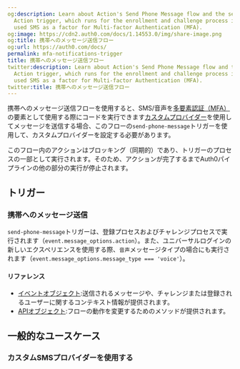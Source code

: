 ```yaml
---
og:description: Learn about Action's Send Phone Message flow and the send-phone-message
  Action trigger, which runs for the enrollment and challenge process if you have
  used SMS as a factor for Multi-factor Authentication (MFA).
og:image: https://cdn2.auth0.com/docs/1.14553.0/img/share-image.png
og:title: 携帯へのメッセージ送信フロー
og:url: https://auth0.com/docs/
permalink: mfa-notifications-trigger
title: 携帯へのメッセージ送信フロー
twitter:description: Learn about Action's Send Phone Message flow and the send-phone-message
  Action trigger, which runs for the enrollment and challenge process if you have
  used SMS as a factor for Multi-factor Authentication (MFA).
twitter:title: 携帯へのメッセージ送信フロー
---
```


携帯へのメッセージ送信フローを使用すると、SMS/音声を[多要素認証（MFA）](/mfa)の要素として使用する際にコードを実行できます[カスタムプロバイダー](/secure/multi-factor-authentication/multi-factor-authentication-factors/configure-sms-voice-notifications-mfa#custom-phone-messaging-providers)を使用してメッセージを送信する場合、このフローの`send-phone-message`トリガーを使用して、カスタムプロバイダーを設定する必要があります。

このフロー内のアクションはブロッキング（同期的）であり、トリガーのプロセスの一部として実行されます。そのため、アクションが完了するまでAuth0パイプラインの他の部分の実行が停止されます。

## トリガー

### 携帯へのメッセージ送信

`send-phone-message`トリガーは、登録プロセスおよびチャレンジプロセスで実行されます（`event.message_options.action`）。また、ユニバーサルログインの新しいエクスペリエンスを使用する際、`音声`メッセージタイプの場合にも実行されます（`event.message_options.message_type === 'voice'`）。

#### リファレンス

* [イベントオブジェクト](/actions/explore-triggers/mfa-notifications-trigger/send-phone-message-event-object):送信されるメッセージや、チャレンジまたは登録されるユーザーに関するコンテキスト情報が提供されます。
* [APIオブジェクト](/actions/explore-triggers/mfa-notifications-trigger/send-phone-message-api-object):フローの動作を変更するためのメソッドが提供されます。

## 一般的なユースケース

### カスタムSMSプロバイダーを使用する